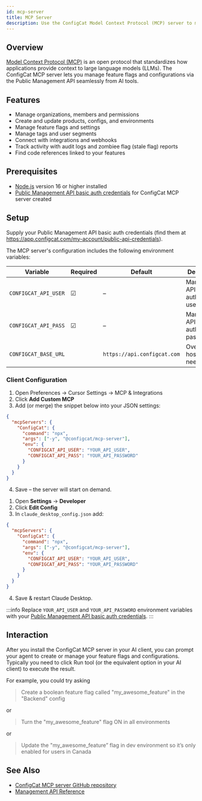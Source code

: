 ```yaml
---
id: mcp-server
title: MCP Server
description: Use the ConfigCat Model Context Protocol (MCP) server to manage feature flags & configs via the Public Management API directly from AI tools.
---
```



## Overview

[Model Context Protocol (MCP)](https://modelcontextprotocol.io/docs/getting-started/intro) is an open protocol that standardizes how applications provide context to large language models (LLMs).
The ConfigCat MCP server lets you manage feature flags and configurations via the Public Management API seamlessly from AI tools.

## Features

- Manage organizations, members and permissions
- Create and update products, configs, and environments
- Manage feature flags and settings
- Manage tags and user segments
- Connect with integrations and webhooks
- Track activity with audit logs and zombiee flag (stale flag) reports
- Find code references linked to your features

## Prerequisites

- [Node.js](https://nodejs.org) version 16 or higher installed
- [Public Management API basic auth credentials](https://app.configcat.com/my-account/public-api-credentials) for ConfigCat MCP server created

## Setup

Supply your Public Management API basic auth credentials (find them at https://app.configcat.com/my-account/public-api-credentials).

The MCP server's configuration includes the following environment variables:

| Variable | Required | Default | Description |
| -------- | -------- | ------- | ----------- |
| `CONFIGCAT_API_USER` | &#9745; | – | Management API basic auth username. |
| `CONFIGCAT_API_PASS` | &#9745; | – | Management API basic auth password. |
| `CONFIGCAT_BASE_URL` |  | `https://api.configcat.com` | Override API host (rarely needed). |

### Client Configuration

<Tabs>
  <TabItem value="cursor" label="Cursor" default>

1. Open Preferences → Cursor Settings → MCP & Integrations
2. Click **Add Custom MCP**
3. Add (or merge) the snippet below into your JSON settings:

```json
{
  "mcpServers": {
    "ConfigCat": {
      "command": "npx",
      "args": ["-y", "@configcat/mcp-server"],
      "env": {
        "CONFIGCAT_API_USER": "YOUR_API_USER",
        "CONFIGCAT_API_PASS": "YOUR_API_PASSWORD"
      }
    }
  }
}
```
4. Save – the server will start on demand.
  
  </TabItem>
  <TabItem value="claude" label="Claude Desktop">

1. Open **Settings** → **Developer**
2. Click **Edit Config**
3. In `claude_desktop_config.json` add:

```json
{
  "mcpServers": {
    "ConfigCat": {
      "command": "npx",
      "args": ["-y", "@configcat/mcp-server"],
      "env": {
        "CONFIGCAT_API_USER": "YOUR_API_USER",
        "CONFIGCAT_API_PASS": "YOUR_API_PASSWORD"
      }
    }
  }
}
```
4. Save & restart Claude Desktop.

  </TabItem>
</Tabs>

:::info
Replace `YOUR_API_USER` and `YOUR_API_PASSWORD` environment variables with your [Public Management API basic auth credentials](https://app.configcat.com/my-account/public-api-credentials).
:::

## Interaction

After you install the ConfigCat MCP server in your AI client, you can prompt your agent to create or manage your feature flags and configurations.
Typically you need to click Run tool (or the equivalent option in your AI client) to execute the result.

For example, you could try asking

> Create a boolean feature flag called "my_awesome_feature" in the "Backend" config

or

> Turn the "my_awesome_feature" flag ON in all environments

or

> Update the "my_awesome_feature” flag in dev environment so it’s only enabled for users in Canada

## See Also

- [ConfigCat MCP server GitHub repository](https://github.com/configcat/mcp-server)
- [Management API Reference](/api/reference/configcat-public-management-api/)
